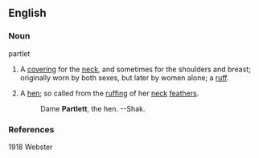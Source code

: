 ==English==

===Noun===
partlet


# {{obsolete}} A [[covering]] for the [[neck]], and sometimes for the shoulders and breast; originally worn by both sexes, but later by women alone; a [[ruff]].
# A [[hen]]; so called from the [[ruffing]] of her [[neck]] [[feathers]].
#:Dame '''Partlett''', the hen. --Shak.

===References===
1918 Webster